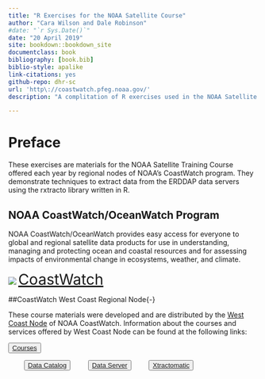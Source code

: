 ```yaml
--- 
title: "R Exercises for the NOAA Satellite Course"
author: "Cara Wilson and Dale Robinson"
#date: "`r Sys.Date()`"
date: "20 April 2019"
site: bookdown::bookdown_site
documentclass: book
bibliography: [book.bib]
biblio-style: apalike
link-citations: yes
github-repo: dhr-sc
url: 'http\://coastwatch.pfeg.noaa.gov/'
description: "A complitation of R exercises used in the NOAA Satellite Course. "

---
```


# Preface{-}  
These exercises are materials for the NOAA Satellite Training Course offered each year by regional nodes of NOAA's CoastWatch program. They demonstrate techniques to extract data from the ERDDAP data servers using the rxtracto library written in R. 


## NOAA CoastWatch/OceanWatch Program{-}  

NOAA CoastWatch/OceanWatch provides easy access for everyone to global and regional satellite data products for use in understanding, managing and protecting ocean and coastal resources and for assessing impacts of environmental change in ecosystems, weather, and climate.  

![](images/cw_logo_80.png)  <span style="color:blue;font-size:30px;">[CoastWatch](https://coastwatch.noaa.gov/)</span>


##CoastWatch West Coast Regional Node{-}  

These course materials were developed and are distributed by the [West Coast Node](https://coastwatch.pfeg.noaa.gov/) of NOAA CoastWatch. Information about the courses and services offered by West Coast Node can be found at the following links:  

<button>[Courses](https://coastwatch.pfeg.noaa.gov/courses/satellite_course.html)</button> \ \ \ \ \ \ \ 
<button>[Data Catalog](https://coastwatch.pfeg.noaa.gov/data.html)</button> \ \ \ \ \ \ \ 
<button>[Data Server](https://coastwatch.pfeg.noaa.gov/erddapinfo/index.html)</button> \ \ \ \ \ \ \ 
<button>[Xtractomatic](https://coastwatch.pfeg.noaa.gov/xtracto/)</button>





